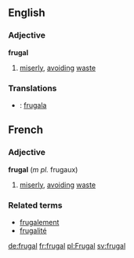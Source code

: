 ==English==
===Adjective===
'''frugal'''
# [[miserly]], [[avoid]]ing [[waste]]

===Translations===

* {{io}} : [[frugala]]


==French==
===Adjective===
'''frugal''' (''m pl.'' frugaux)
# [[miserly]], [[avoid]]ing [[waste]] 

===Related terms===
*[[frugalement]]
*[[frugalité]]

[[de:frugal]]
[[fr:frugal]]
[[pl:Frugal]]
[[sv:frugal]]